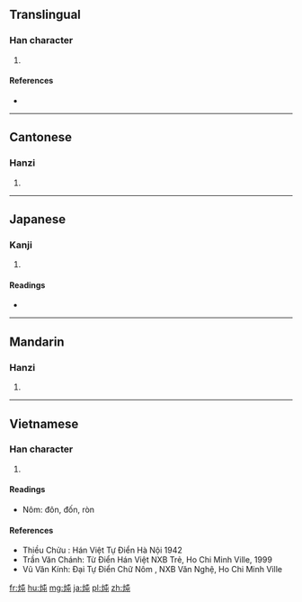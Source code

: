 {{also|燉}}
==Translingual==

===Han character===
{{Han char|rn=86|rad=火|as=04|sn=8|four=95817|canj=FPU}}

# {{defn|Han|sort=火04}}

====References====
* {{Han ref|kx=0667.210|dkj=18919|dj=1076.290|hdz=32191.120|uh=7096|ud=28822|bh=CD57|bd=52567}}

----

==Cantonese==

===Hanzi===
{{yue-hanzi|jyut=|y=dan6, deun6|tra=燉}}

# {{defn|lang=yue|sort=火04}}

----

==Japanese==

===Kanji===
{{ja-kanji|grade=|rs=火04}}

# {{defn|lang=ja|sort=火04}}

====Readings====
* {{ja-readings|on=[[とん]] (ton), [[どん]] (don)|kun=}}

----

==Mandarin==

===Hanzi===
{{cmn-hanzi|tra=燉|pin=[[dùn]] ([[dun4]])|wg=tun<sup>4</sup>}}

# {{defn|lang=cmn|sort=火04}}

----

==Vietnamese==

===Han character===
{{vi-hantu|đôn, đốn|rs=火04}}

# {{defn|lang=vi|sort=火04}}

====Readings====
* Nôm: đôn, đốn, ròn

====References====
* Thiều Chửu : Hán Việt Tự Điển Hà Nội 1942
* Trần Văn Chánh: Từ Điển Hán Việt NXB Trẻ, Ho Chi Minh Ville, 1999
* Vũ Văn Kính: Đại Tự Điển Chữ Nôm , NXB Văn Nghệ, Ho Chi Minh Ville

[[fr:炖]]
[[hu:炖]]
[[mg:炖]]
[[ja:炖]]
[[pl:炖]]
[[zh:炖]]